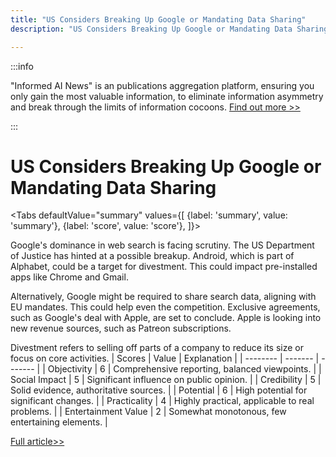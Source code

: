 ```yaml
---
title: "US Considers Breaking Up Google or Mandating Data Sharing"
description: "US Considers Breaking Up Google or Mandating Data Sharing"

---
```



:::info

"Informed AI News" is an publications aggregation platform, ensuring you only gain the most valuable information, to eliminate information asymmetry and break through the limits of information cocoons.  [Find out more >>](/)

:::

# US Considers Breaking Up Google or Mandating Data Sharing


<Tabs
	defaultValue="summary"
	values={[
	{label: 'summary', value: 'summary'},
	{label: 'score', value: 'score'},
]}>
<TabItem value="summary">


Google's dominance in web search is facing scrutiny. The US Department of Justice has hinted at a possible breakup. Android, which is part of Alphabet, could be a target for divestment. This could impact pre-installed apps like Chrome and Gmail.

Alternatively, Google might be required to share search data, aligning with EU mandates. This could help even the competition. Exclusive agreements, such as Google's deal with Apple, are set to conclude. Apple is looking into new revenue sources, such as Patreon subscriptions.

Divestment refers to selling off parts of a company to reduce its size or focus on core activities.
</TabItem>
<TabItem value="score">
	| Scores     | Value   | Explanation |
	| -------- | ------- | ------- |
	| Objectivity  | 6    | Comprehensive reporting, balanced viewpoints.    |
	| Social Impact | 5     | Significant influence on public opinion.    |
	| Credibility    | 5    | Solid evidence, authoritative sources.    |
	| Potential    | 6    | High potential for significant changes.    |
	| Practicality    | 4    | Highly practical, applicable to real problems.    |
	| Entertainment Value    | 2    | Somewhat monotonous, few entertaining elements.    |
</TabItem>
</Tabs>

[Full article>>](https://appleinsider.com/articles/24/08/14/us-may-seek-google-breakup-or-data-share-after-search-monopolization-ruling)
